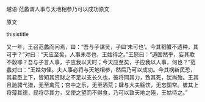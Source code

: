 


越语·范蠡谓人事与天地相参乃可以成功原文

原文

thisistitle

又一年，王召范蠡而问焉，曰：“吾与子谋吴，子曰‘未可也’。今其稻蟹不遗种，其可乎？”对曰：“天应至矣，人事未尽也，王姑待之。”王怒曰：“道固然乎，妄其欺不穀耶？吾与子言人事，子应我以天时；今天应至矣，子应我以人事，何也？”范蠡对曰：“王姑勿怪。夫人事必将与天地相参，然后乃可以成功。今其祸新民恐，其君臣上下，皆知其资财之不足以支长久也，彼将同其力，致其死，犹尚殆。王其且驰骋弋猎，无至禽荒；宫中之乐，无至酒荒；肆与大夫觞饮，无忘国常。彼其上将薄其德，民将尽其力，又使之望而不得食，乃可以致天地之殛，王姑待之。”

